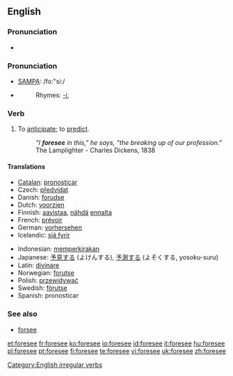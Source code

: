 ==English==

===Pronunciation===
*{{audio|en-us-foresee.ogg|Audio (US)}}

===Pronunciation===
*[[w:SAMPA|SAMPA]]: /fo:"si:/
*{{IPA|/foː'siː/}}
*:Rhymes: [[Rhymes:English:-iː|-iː]]

===Verb===
{{en-verb|foresees|foreseeing|foresaw|foreseen}}

# To [[anticipate]]; to [[predict]].
#:''"I '''foresee''' in this," he says, "the breaking up of our profession."'' The Lamplighter - Charles Dickens, 1838

====Translations====
{{trans-top|to anticipate}}
*[[Catalan]]: [[pronosticar]]
* Czech: [[předvídat]]
*Danish: [[forudse]]
*Dutch: [[voorzien]]
*Finnish: [[aavistaa]], [[nähdä]] [[ennalta]]
*French: [[prévoir]]
*German: [[vorhersehen]]
*Icelandic: [[sjá fyrir]]
{{trans-mid}}
*Indonesian: [[kira|memperkirakan]]
*Japanese: [[予見]]する (よけんする), [[予測]]する (よそくする, yosoku-suru)
*Latin: [[divinare]]
*Norwegian: [[forutse]]
*Polish: [[przewidywać]]
*Swedish: [[förutse]]
*Spanish: pronosticar
{{trans-bottom}}

===See also===
*[[forsee]]

[[Category:English irregular verbs]]

[[et:foresee]]
[[fr:foresee]]
[[ko:foresee]]
[[io:foresee]]
[[id:foresee]]
[[it:foresee]]
[[hu:foresee]]
[[pl:foresee]]
[[pt:foresee]]
[[fi:foresee]]
[[te:foresee]]
[[vi:foresee]]
[[uk:foresee]]
[[zh:foresee]]